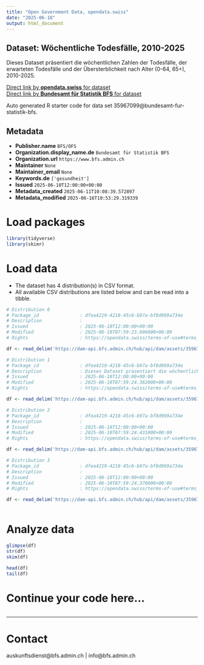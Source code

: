 ```yaml
---
title: "Open Government Data, opendata.swiss"
date: "2025-06-18"
output: html_document
---
```


## Dataset: Wöchentliche Todesfälle, 2010-2025

Dieses Dataset präsentiert die wöchentlichen Zahlen der Todesfälle, der erwarteten Todesfälle und der Übersterblichkeit nach Alter (0-64, 65+), 2010-2025.

[Direct link by **opendata.swiss** for dataset](https://opendata.swiss/de/dataset/wochentliche-todesfalle-2010-20251)<br>
[Direct link by **Bundesamt für Statistik BFS** for dataset](https://www.bfs.admin.ch/asset/de/ts-d-14.03.04.03-wr)

Auto generated R starter code for data set 35967099@bundesamt-fur-statistik-bfs.

## Metadata

- **Publisher.name** `BFS/OFS`
- **Organization.display_name.de** `Bundesamt für Statistik BFS`
- **Organization.url** `https://www.bfs.admin.ch`
- **Maintainer** `None`
- **Maintainer_email** `None`
- **Keywords.de** `['gesundheit']`
- **Issued** `2025-06-10T12:00:00+00:00`
- **Metadata_created** `2025-06-11T10:08:39.572897`
- **Metadata_modified** `2025-06-16T10:53:29.319339`


# Load packages

```r

library(tidyverse)
library(skimr)

```

# Load data

-   The dataset has 4 distribution(s) in CSV format.
-   All available CSV distributions are listed below and can be read into a tibble.

```r

# Distribution 0
# Package_id               : dfea4219-4218-45c6-b97a-bf8d969a734e
# Description              : 
# Issued                   : 2025-06-10T12:00:00+00:00
# Modified                 : 2025-06-10T07:59:23.696000+00:00
# Rights                   : https://opendata.swiss/terms-of-use#terms_by_ask

df <- read_delim('https://dam-api.bfs.admin.ch/hub/api/dam/assets/35967114/master')

# Distribution 1
# Package_id               : dfea4219-4218-45c6-b97a-bf8d969a734e
# Description              : Dieses Dataset präsentiert die wöchentlichen Zahlen der Todesfälle, der erwarteten Todesfälle und der Übersterblichkeit nach Alter (0-64, 65+), 2010-2025.
# Issued                   : 2025-06-10T12:00:00+00:00
# Modified                 : 2025-06-10T07:59:24.362000+00:00
# Rights                   : https://opendata.swiss/terms-of-use#terms_by_ask

df <- read_delim('https://dam-api.bfs.admin.ch/hub/api/dam/assets/35967121/master')

# Distribution 2
# Package_id               : dfea4219-4218-45c6-b97a-bf8d969a734e
# Description              : 
# Issued                   : 2025-06-10T12:00:00+00:00
# Modified                 : 2025-06-10T07:59:24.431000+00:00
# Rights                   : https://opendata.swiss/terms-of-use#terms_by_ask

df <- read_delim('https://dam-api.bfs.admin.ch/hub/api/dam/assets/35967118/master')

# Distribution 3
# Package_id               : dfea4219-4218-45c6-b97a-bf8d969a734e
# Description              : 
# Issued                   : 2025-06-10T12:00:00+00:00
# Modified                 : 2025-06-10T07:59:24.370000+00:00
# Rights                   : https://opendata.swiss/terms-of-use#terms_by_ask

df <- read_delim('https://dam-api.bfs.admin.ch/hub/api/dam/assets/35967108/master')



```

# Analyze data

```r

glimpse(df)
str(df)
skim(df)

head(df)
tail(df)

```

# Continue your code here...

```r

```

------------------------------------------------------------------------

# Contact

auskunftsdienst@bfs.admin.ch | info@bfs.admin.ch
